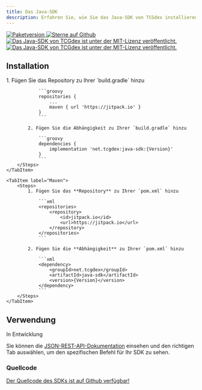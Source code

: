 ```yaml
---
title: Das Java-SDK
description: Erfahren Sie, wie Sie das Java-SDK von TCGdex installieren und verwenden
---
```


<p class="flex gap-2 justify-center">
	<a href="https://jitpack.io/#net.tcgdex/java-sdk">
		<img src="https://img.shields.io/jitpack/v/github/tcgdex/java-sdk?style=flat-square" alt="Paketversion" />
	</a>
	<a href="https://github.com/tcgdex/java-sdk/stargazers">
		<img src="https://img.shields.io/github/stars/tcgdex/java-sdk?style=flat-square" alt="Sterne auf Github" />
	</a>
	<a href="https://github.com/tcgdex/java-sdk/blob/master/LICENSE.md">
		<img src="https://img.shields.io/github/license/tcgdex/java-sdk?style=flat-square" alt="Das Java-SDK von TCGdex ist unter der MIT-Lizenz veröffentlicht." />
	</a>
	<a href="https://github.com/tcgdex/java-sdk/actions/workflows/build.yml">
		<img src="https://img.shields.io/github/actions/workflow/status/tcgdex/java-sdk/build.yml?style=flat-square" alt="Das Java-SDK von TCGdex ist unter der MIT-Lizenz veröffentlicht." />
	</a>
</p>

## Installation

<Tabs>
	<TabItem label="Gradle">
		<Steps>
			1. Fügen Sie das Repository zu Ihrer `build.gradle` hinzu

				```groovy
				repositories {
					...
					maven { url 'https://jitpack.io' }
				}
				```

			2. Fügen Sie die Abhängigkeit zu Ihrer `build.gradle` hinzu

				```groovy
				dependencies {
					implementation 'net.tcgdex:java-sdk:{Version}'
				}
				```
		</Steps>
	</TabItem>

	<TabItem label="Maven">
		<Steps>
			1. Fügen Sie das **Repository** zu Ihrer `pom.xml` hinzu

				```xml
				<repositories>
					<repository>
						<id>jitpack.io</id>
						<url>https://jitpack.io</url>
					</repository>
				</repositories>
				```

			2. Fügen Sie die **Abhängigkeit** zu Ihrer `pom.xml` hinzu

				```xml
				<dependency>
					<groupId>net.tcgdex</groupId>
					<artifactId>java-sdk</artifactId>
					<version>{Version}</version>
				</dependency>
				```
		</Steps>
	</TabItem>
</Tabs>

## Verwendung

In Entwicklung

Sie können die [JSON-REST-API-Dokumentation](/rest) einsehen und den richtigen Tab auswählen, um den spezifischen Befehl für Ihr SDK zu sehen.

### Quellcode

[Der Quellcode des SDKs ist auf Github verfügbar!](https://github.com/tcgdex/java-sdk)
